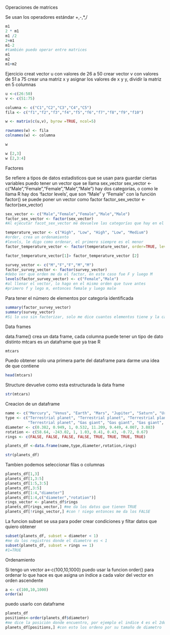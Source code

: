 Operaciones de matrices

Se usan los operadores estándar +,-,*,/
```r
m1
2 * m1
m1 /2
2+m1
m1-2
#también puedo operar entre matrices
m1
m2
m1+m2
```

Ejercicio
creat vector u con valores de 26 a 50
crear vector v con valores de 51 a 75
crear una matriz x y asignar los valores de x y y, dividir la matriz en 5 columnas


```r
u <-c(26:50)
v <- c(51:75)

columna <- c("C1","C2","C3","C4","C5")
fila <- c("f1","f2","f3","f4","f5","f6","f7","f8","f9","f10")

w <- matrix(c(u,v), byrow =TRUE, ncol=5)

rownames(w) <- fila
colnames(w) <- columna

w

w [2,3]
w [2,3:4]
```

Factores

Se refiere a tipos de datos estadísticos que se usan para guardar ciertas variables
puedo tener un vector que se llama sex_vector
sex_vector <- c("Male","Female","Female","Male","Male")
hay dos categorías, o como le llama R hay dos 'factor levels', que son "Male" y "Female"
con la función factor() se puede poner un vector como factor
factor_sex_vector <- factor(sex_vector)

```r
sex_vector <- c("Male","Female","Female","Male","Male")
factor_sex_vector <- factor(sex_vector)
#Al ejecutar facot_sex_vector me devuelve las categorías que hay en el vector, el factor comun

temperature_vector <- c("High", "Low", "High", "Low", "Medium")
#order, crea un ordenamiento
#levels, le digo como ordenar, el primero siempre es el menor
factor_temperature_vector <- factor(temperature_vector, order=TRUE, levels=c("Low","Medium","High"))

factor_temperature_vector[1]> factor_temperature_vector [2]

survey_vector <- c("M","F","F","M","M")
factor_survey_vector <- factor(survey_vector)
#debo ver que orden me da el factor, en este caso fue F y luego M
levels(factor_survey_vector) <- c("Female","Male")
#al llenar el vector, lo hago en el mismo orden que tuve antes
#primero f y lego m, entonces female y luego male
```



Para tener el número de elementos por categoría identificada

```r
summary(factor_survey_vector)
summary(survey_vector)
#Si lo uso sin factorizar, solo me dice cuantos elementos tiene y la case del vector
```

Data frames

data.frame() crea un data frame, cada columna puede tener un tipo de dato
distinto 
mtcars es un dataframe que ya trae R
```r
mtcars
```
Puedo obtener solo una primera parte del dataframe para darme una idea de que contiene
```r
head(mtcars)
```

Structure devuelve como esta estructurada la data frame

```r
str(mtcars)
```

Creacion de un dataframe

```r
name <- c("Mercury", "Venus", "Earth", "Mars", "Jupiter", "Saturn", "Uranus", "Neptune")
type <- c("Terrestrial planet", "Terrestrial planet", "Terrestrial planet", 
          "Terrestrial planet", "Gas giant", "Gas giant", "Gas giant", "Gas giant")
diameter <- c(0.382, 0.949, 1, 0.532, 11.209, 9.449, 4.007, 3.883)
rotation <- c(58.64, -243.02, 1, 1.03, 0.41, 0.43, -0.72, 0.67)
rings <- c(FALSE, FALSE, FALSE, FALSE, TRUE, TRUE, TRUE, TRUE)

planets_df <-data.frame(name,type,diameter,rotation,rings)

str(planets_df)
```


Tambien podemos seleccionar filas o columnas

```r
planets_df[1,3]
planets_df[1,3:5]
planets_df[1:5,3:5]
planets_df[,3:5]
planets_df[1:4,"diameter"]
planets_df[1:4,c("diameter","rotation")]
rings_vector <- planets_df$rings
planets_df[rings_vector,] #me da los datos que tienen TRUE
planets_df[!rings_vector,] #con ! niego entonces me da los FALSE
```

La funcion subset se usa para poder crear condiciones y filtar datos que quiero obtener


```r
subset(planets_df, subset = diameter < 1)
#me da los registros donde el diametro es < 1
subset(planets_df, subset = rings == 1)
#1=TRUE
```

Ordenamiento

Si tengo un vector a<-c(100,10,1000) puedo usar la funcion order() para ordenar
lo que hace es que asigna un índice a cada valor del vector en orden ascendente


```r
a <- c(100,10,1000)
order(a)
```

puedo usarlo con dataframe

```r
planets_df
positions<-order(planets_df$diameter)
#me dice la posición donde encuentro, por ejemplo el indice 4 es el 2do más pequeño
planets_df[positions,] #con esto los ordeno por su tamaño de diametro
```




